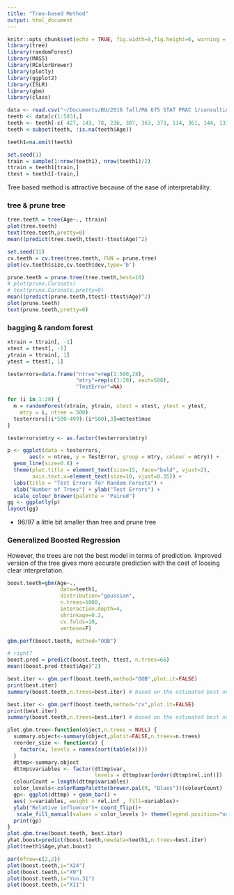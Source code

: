 ```yaml
---
title: "Tree-based Method"
output: html_document
---
```


```r
knitr::opts_chunk$set(echo = TRUE, fig.width=8,fig.height=6, warning = FALSE, fig.align='center')
library(tree)
library(randomForest)
library(MASS)
library(RColorBrewer)
library(plotly)
library(ggplot2)
library(ISLR)
library(gbm)
library(class)
```

```r
data <- read.csv("~/Documents/BU/2016 fall/MA 675 STAT PRAC 1/consulting/Dental & Age/data/Faillace - for Stats Consulting.csv")
teeth <- data[c(1:583),]
teeth <- teeth[-c( 427, 143, 78, 236, 307, 363, 373, 114, 361, 144, 131, 95, 13, 126, 22, 9, 124, 461, 7, 6, 438, 344, 5, 107, 226, 199, 343, 240, 531, 244),-c(1)]
teeth <-subset(teeth, !is.na(teeth$Age))
```

```r
teeth1=na.omit(teeth)
```


```r
set.seed(1)
train = sample(1:nrow(teeth1), nrow(teeth1)/2)
ttrain = teeth1[train,]
ttest = teeth1[-train,]
```

Tree based method is attractive because of the ease of interpretability.

### tree & prune tree
```r
tree.teeth = tree(Age~., ttrain)
plot(tree.teeth)
text(tree.teeth,pretty=0)
mean((predict(tree.teeth,ttest)-ttest$Age)^2)

set.seed(11)
cv.teeth = cv.tree(tree.teeth, FUN = prune.tree)
plot(cv.teeth$size,cv.teeth$dev,type='b')

prune.teeth = prune.tree(tree.teeth,best=10)
# plot(prune.Carseats)
# text(prune.Carseats,pretty=0)
mean((predict(prune.teeth,ttest)-ttest$Age)^2)
plot(prune.teeth)
text(prune.teeth,pretty=0)
```


### bagging & random forest
```r
xtrain = ttrain[, -1]
xtest = ttest[, -1]
ytrain = ttrain[, 1]
ytest = ttest[, 1]

testerrors=data.frame("ntree"=rep(1:500,28), 
                      "mtry"=rep(c(1:28), each=500),
                      "TestError"=NA)

for (i in 1:28) {
  m = randomForest(xtrain, ytrain, xtest = xtest, ytest = ytest, 
    mtry = i, ntree = 500)
  testerrors[(i*500-499):(i*500),3]=m$test$mse
}

testerrors$mtry <- as.factor(testerrors$mtry)
```

```r
p <- ggplot(data = testerrors,
       aes(x = ntree, y = TestError, group = mtry, colour = mtry)) +
  geom_line(size=0.8) + 
  theme(plot.title = element_text(size=15, face="bold", vjust=2),
        axis.text.x=element_text(size=10, vjust=0.35)) +
  labs(title = "Test Errors for Random Forests") + 
  xlab("Number of Trees") + ylab("Test Errors") +
  scale_colour_brewer(palette = "Paired")
gg <- ggplotly(p) 
layout(gg)
```

* 96/97 a little bit smaller than tree and prune tree


### Generalized Boosted Regression 
However, the trees are not the best model in terms of prediction.  Improved version of the tree gives more accurate prediction with the cost of loosing clear interpretation.

```r
boost.teeth=gbm(Age~.,
                 data=teeth1,
                 distribution="gaussian",
                 n.trees=5000,
                 interaction.depth=4,
                 shrinkage=0.2,
                 cv.folds=10,
                 verbose=F)
```

```r
gbm.perf(boost.teeth, method="OOB")

# right?
boost.pred = predict(boost.teeth, ttest, n.trees=66)
mean((boost.pred-ttest$Age)^2)
```


```r
best.iter <- gbm.perf(boost.teeth,method="OOB",plot.it=FALSE)
print(best.iter)
summary(boost.teeth,n.trees=best.iter) # based on the estimated best number of trees

best.iter <- gbm.perf(boost.teeth,method="cv",plot.it=FALSE)
print(best.iter)
summary(boost.teeth,n.trees=best.iter) # based on the estimated best number of trees

plot.gbm.tree<-function(object,n.trees = NULL) {
  summary.object<-summary(object,plotit=FALSE,n.trees=n.trees)
  reorder_size <- function(x) {
    factor(x, levels = names(sort(table(x))))
  }
  dttmp<-summary.object
  dttmp$variables <- factor(dttmp$var, 
                            levels = dttmp$var[order(dttmp$rel.inf)])
  colourCount = length(dttmp$variables)
  color_levels<-colorRampPalette(brewer.pal(9, "Blues"))(colourCount)
  gp<- ggplot(dttmp) + geom_bar() + 
  aes( x=variables, weight = rel.inf , fill=variables)+
  ylab("Relative influence")+ coord_flip()+
   scale_fill_manual(values = color_levels )+ theme(legend.position="none")
  print(gp)
}
plot.gbm.tree(boost.teeth, best.iter) 
yhat.boost=predict(boost.teeth,newdata=teeth1,n.trees=best.iter) 
plot(teeth1$Age,yhat.boost)
```


```r
par(mfrow=c(2,2))
plot(boost.teeth,i="X24")
plot(boost.teeth,i="X9")
plot(boost.teeth,i="Yun.31")
plot(boost.teeth,i="X11")
```


